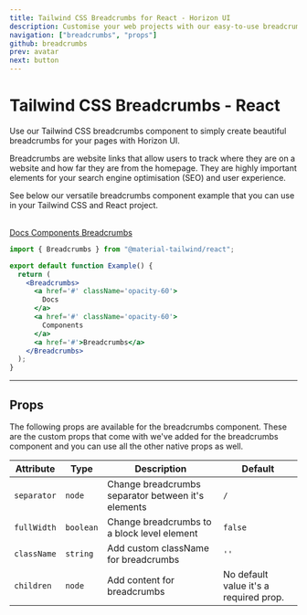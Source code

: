 ```yaml
---
title: Tailwind CSS Breadcrumbs for React - Horizon UI
description: Customise your web projects with our easy-to-use breadcrumbs component for Tailwind CSS and React using Material Design guidelines.
navigation: ["breadcrumbs", "props"]
github: breadcrumbs
prev: avatar
next: button
---
```


# Tailwind CSS Breadcrumbs - React

Use our Tailwind CSS breadcrumbs component to simply create beautiful breadcrumbs for your pages with Horizon UI.

Breadcrumbs are website links that allow users to track where they are on a website and how far they are from the homepage. They are highly important elements for your search engine optimisation (SEO) and user experience.

See below our versatile breadcrumbs component example that you can use in your Tailwind CSS and React project.

<br />

<ComponentCard id='breadcrumbs'>
  <Breadcrumbs>
    <a href='#' className='opacity-60'>
      <span>Docs</span>
    </a>
    <a href='#' className='opacity-60'>
      <span>Components</span>
    </a>
    <a href='#'>Breadcrumbs</a>
  </Breadcrumbs>
</ComponentDemo>

```jsx showLineNumbers
import { Breadcrumbs } from "@material-tailwind/react";

export default function Example() {
  return (
    <Breadcrumbs>
      <a href='#' className='opacity-60'>
        Docs
      </a>
      <a href='#' className='opacity-60'>
        Components
      </a>
      <a href='#'>Breadcrumbs</a>
    </Breadcrumbs>
  );
}
```

---

## Props

<span id='props' className='scroll-mt-48' />
The following props are available for the breadcrumbs component. These are the custom
props that come with we've added for the breadcrumbs component and you can use all
the other native props as well.

| Attribute   | Type                       | Description                                        | Default                                |
| ----------- | -------------------------- | -------------------------------------------------- | -------------------------------------- |
| `separator` | <Code small>node</Code>    | Change breadcrumbs separator between it's elements | <Code small>/</Code>                   |
| `fullWidth` | <Code small>boolean</Code> | Change breadcrumbs to a block level element        | <Code small>false</Code>               |
| `className` | <Code small>string</Code>  | Add custom className for breadcrumbs               | `''`                                   |
| `children`  | <Code small>node</Code>    | Add content for breadcrumbs                        | No default value it's a required prop. |
